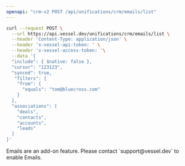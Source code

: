 ```yaml
---
openapi: "crm-v2 POST /api/unifications/crm/emails/list"
---
```


<RequestExample>

```bash Request
curl --request POST \
  --url https://api.vessel.dev/unifications/crm/emails/list \
  --header 'Content-Type: application/json' \
  --header 'x-vessel-api-token: ' \
  --header 'x-vessel-access-token: '\
  --data '{
  "include": { $native: false },
  "cursor": "123123",
  "synced": true,
   "filters": {
    "from": {
      "equals": "tom@bluecross.com"
    }
  },
  "associations": [
    "deals",
    "contacts",
    "accounts",
    "leads"
  ]
}'
```

</RequestExample>

<Warning>
  Emails are an add-on feature. Please contact `support@vessel.dev` to enable
  Emails.
</Warning>
